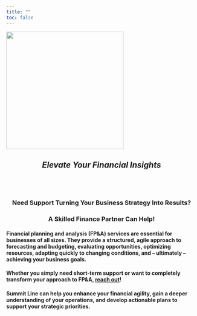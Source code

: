 ```yaml
---
title: ""
toc: false
---
```


![](images/Logo_large.svg){height="310" fig-align="center"}

::: {style="text-align: center"}
# *Elevate Your Financial Insights*
## &nbsp;

### Need Support Turning Your Business Strategy Into Results?
### A Skilled Finance Partner Can Help!
:::

#### Financial planning and analysis (FP&A) services are essential for businesses of all sizes. They provide a structured, agile approach to forecasting and budgeting, evaluating opportunities, optimizing resources, adapting quickly to changing conditions, and -- ultimately -- achieving your business goals.

#### Whether you simply need short-term support or want to completely transform your approach to FP&A, [reach out](mailto:angie@summitlineconsulting.com)! 

#### Summit Line can help you enhance your financial agility, gain a deeper understanding of your operations, and develop actionable plans to support your strategic priorities.
